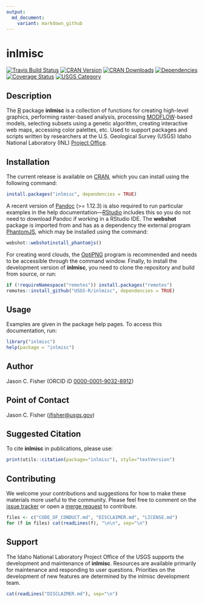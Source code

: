 ```yaml
---
output:
  md_document:
    variant: markdown_github
---
```


# inlmisc

[![Travis Build Status](https://travis-ci.org/USGS-R/inlmisc.svg?branch=master)](https://travis-ci.org/USGS-R/inlmisc)
[![CRAN Version](https://www.r-pkg.org/badges/version/inlmisc)](https://CRAN.R-project.org/package=inlmisc)
[![CRAN Downloads](https://cranlogs.r-pkg.org/badges/inlmisc?color=brightgreen)](https://CRAN.R-project.org/package=inlmisc)
[![Dependencies](https://tinyverse.netlify.com/badge/inlmisc)](https://CRAN.R-project.org/package=inlmisc)
[![Coverage Status](https://coveralls.io/repos/github/USGS-R/inlmisc/badge.svg?branch=master)](https://coveralls.io/github/USGS-R/inlmisc?branch=master)
[![USGS Category](https://img.shields.io/badge/USGS-Support-yellow.svg)](https://owi.usgs.gov/R/packages.html#support)

## Description

The [R](https://www.r-project.org/) package **inlmisc** is a collection of functions for creating high-level graphics,
performing raster-based analysis, processing [MODFLOW](https://www.usgs.gov/mission-areas/water-resources/science/modflow-and-related-programs "USGS's modular hydrologic model")-based models,
selecting subsets using a genetic algorithm, creating interactive web maps, accessing color palettes, etc.
Used to support packages and scripts written by researchers at the U.S. Geological Survey (USGS)
Idaho National Laboratory (INL) [Project Office](https://www.usgs.gov/centers/id-water/science/idaho-national-laboratory-project-office "USGS INL Project Office").

## Installation

The current release is available on [CRAN](https://CRAN.R-project.org/package=inlmisc "The Comprehensive R Archive Network"),
which you can install using the following command:

```r
install.packages("inlmisc", dependencies = TRUE)
```

A recent version of [Pandoc](https://pandoc.org/installing.html) (>= 1.12.3)
is also required to run particular examples in the help documentation---[RStudio](https://rstudio.com/products/rstudio/)
includes this so you do not need to download Pandoc if working in a RStudio IDE.
The **webshot** package is imported from and has as a dependency the external program [PhantomJS](https://phantomjs.org/),
which may be installed using the command:

```r
webshot::webshotinstall_phantomjs()
```

For creating word clouds, the [OptiPNG](http://optipng.sourceforge.net/) program is recommended and needs to be accessible through the command window.
Finally, to install the development version of **inlmisc**, you need to clone the repository and build from source, or run:

```r
if (!requireNamespace("remotes")) install.packages("remotes")
remotes::install_github("USGS-R/inlmisc", dependencies = TRUE)
```

## Usage

Examples are given in the package help pages.
To access this documentation, run:

```r
library("inlmisc")
help(package = "inlmisc")
```

## Author

Jason C. Fisher (ORCID iD [0000-0001-9032-8912](http://orcid.org/0000-0001-9032-8912))

## Point of Contact

Jason C. Fisher (<jfisher@usgs.gov>)

## Suggested Citation

To cite **inlmisc** in publications, please use:

```r
print(utils::citation(package="inlmisc"), style="textVersion")
```

## Contributing

We welcome your contributions and suggestions for how to make these materials more useful to the community. Please feel free to comment on the [issue tracker](https://github.com/USGS-R/inlmisc/issues) or open a [merge request](https://github.com/USGS-R/inlmisc/pull/new/master) to contribute.

```r
files <- c("CODE_OF_CONDUCT.md", "DISCLAIMER.md", "LICENSE.md")
for (f in files) cat(readLines(f), "\n\n", sep="\n")
```

## Support

The Idaho National Laboratory Project Office of the USGS supports the development and maintenance of **inlmisc**.
Resources are available primarily for maintenance and responding to user questions.
Priorities on the development of new features are determined by the inlmisc development team.

```r
cat(readLines("DISCLAIMER.md"), sep="\n")
```
